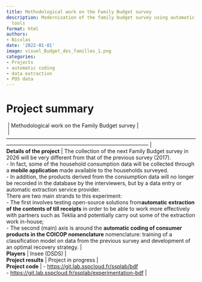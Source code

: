 ```yaml
---
title: Methodological work on the Family Budget survey
description: Modernisation of the family budget survey using automatic classification
  tools
format: html
authors:
- Nicolas
date: '2022-01-01'
image: visuel_Budget_des_familles_1.png
categories:
- Projects
- automatic coding
- data extraction
- POS data
---
```


# Project summary

|  | Methodological work on the Family Budget survey                                                                                                                                               | 
|  | --------------------------------------------------------------------------------------------------------------------------------------------------------------------------------------------- |
| **Details of the project** | The collection of the next Family Budget survey in 2026 will be very different from that of the previous survey (2017). <br> - In fact, some of the household consumption data will be collected through a **mobile application** made available to the households surveyed. <br> - In addition, the products derived from the consumption data will no longer be recorded in the database by the interviewers, but by a data entry or automatic extraction service provider. <br> There are two main strands to this experiment: <br>  - The first involves testing open-source solutions from**automatic extraction of the contents of till receipts** in order to be able to work more effectively with partners such as Teklia and potentially carry out some of the extraction work in-house; <br> - The second (main) axis is around the **automatic coding of consumer products in the COICOP nomenclature** nomenclature: training of a classification model on data from the previous survey and development of an optimal recovery strategy.                                                                      | 
| **Players** | Insee (DSDS)                                                                                                                                                                                  | 
| **Project results** | Project in progress                                                                                                                                                                           | 
| **Project code** | \- 
 <https://git.lab.sspcloud.fr/ssplab/bdf> <br> - 
 <https://git.lab.sspcloud.fr/ssplab/experimentation-bdf>                                                                                                                                                                                          | 


